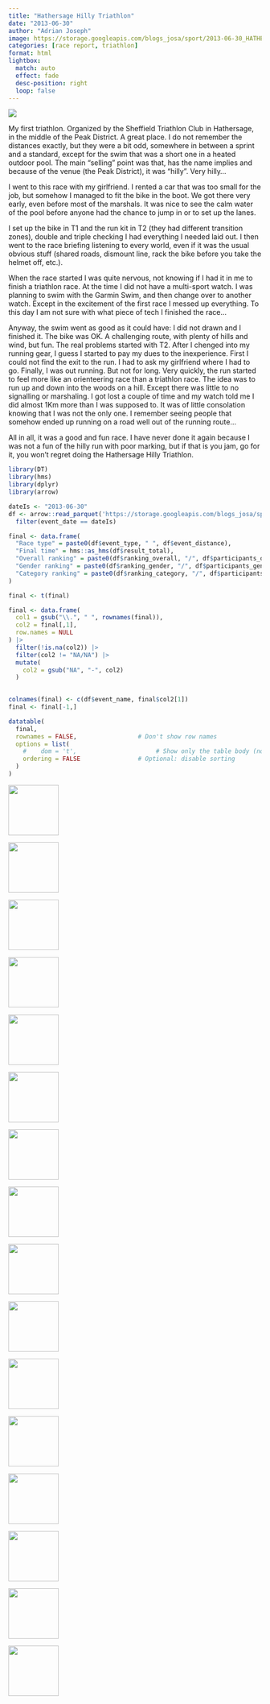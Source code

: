 ```yaml
---
title: "Hathersage Hilly Triathlon"
date: "2013-06-30"
author: "Adrian Joseph"
image: https://storage.googleapis.com/blogs_josa/sport/2013-06-30_HATHERSAGE_HILLY_TRIATHLON/img/00a0.png
categories: [race report, triathlon]
format: html
lightbox:
  match: auto
  effect: fade
  desc-position: right
  loop: false
---
```


![](https://storage.googleapis.com/blogs_josa/sport/2013-06-30_HATHERSAGE_HILLY_TRIATHLON/img/00a0.png)

My first triathlon. Organized by the Sheffield Triathlon Club in Hathersage, in the middle of the Peak District. A great place. I do not remember the distances exactly, but they were a bit odd, somewhere in between a sprint and a standard, except for the swim that was a short one in a heated outdoor pool. The main "selling" point was that, has the name implies and because of the venue (the Peak District), it was "hilly". Very hilly...

I went to this race with my girlfriend. I rented a car that was too small for the job, but somehow I managed to fit the bike in the boot. We got there very early, even before most of the marshals. It was nice to see the calm water of the pool before anyone had the chance to jump in or to set up the lanes.

I set up the bike in T1 and the run kit in T2 (they had different transition zones), double and triple checking I had everything I needed laid out. I then went to the race briefing listening to every world, even if it was the usual obvious stuff (shared roads, dismount line, rack the bike before you take the helmet off, etc.).

When the race started I was quite nervous, not knowing if I had it in me to finish a triathlon race. At the time I did not have a multi-sport watch. I was planning to swim with the Garmin Swim, and then change over to another watch. Except in the excitement of the first race I messed up everything. To this day I am not sure with what piece of tech I finished the race...

Anyway, the swim went as good as it could have: I did not drawn and I finished it. The bike was OK. A challenging route, with plenty of hills and wind, but fun. The real problems started with T2. After I chenged into my running gear, I guess I started to pay my dues to the inexperience. First I could not find the exit to the run. I had to ask my girlfriend where I had to go. Finally, I was out running. But not for long. Very quickly, the run started to feel more like an orienteering race than a triathlon race. The idea was to run up and down into the woods on a hill. Except there was little to no signalling or marshaling. I got lost a couple of time and my watch told me I did almost 1Km more than I was supposed to. It was of little consolation knowing that I was not the only one. I remember seeing people that somehow ended up running on a road well out of the running route...


All in all, it was a good and fun race. I have never done it again because I was not a fun of the hilly run with poor marking, but if that is you jam, go for it, you won't regret doing the Hathersage Hilly Triathlon.

```r
library(DT)
library(hms)
library(dplyr)
library(arrow)

dateIs <- "2013-06-30"
df <- arrow::read_parquet('https://storage.googleapis.com/blogs_josa/sport/parquets/main_dataset.parquet') |>
  filter(event_date == dateIs)

final <- data.frame(
  "Race type" = paste0(df$event_type, " ", df$event_distance),
  "Final time" = hms::as_hms(df$result_total),
  "Overall ranking" = paste0(df$ranking_overall, "/", df$participants_overall),
  "Gender ranking" = paste0(df$ranking_gender, "/", df$participants_gender),
  "Category ranking" = paste0(df$ranking_category, "/", df$participants_category)
)

final <- t(final)

final <- data.frame(
  col1 = gsub("\\.", " ", rownames(final)),
  col2 = final[,1], 
  row.names = NULL
) |>
  filter(!is.na(col2)) |>
  filter(col2 != "NA/NA") |>
  mutate(
    col2 = gsub("NA", "-", col2)
  )
  

colnames(final) <- c(df$event_name, final$col2[1])
final <- final[-1,]

datatable(
  final,
  rownames = FALSE,                 # Don't show row names
  options = list(
    #    dom = 't',                      # Show only the table body (no search, no pagination, no header)
    ordering = FALSE                # Optional: disable sorting
  )
)
```
::: {layout-ncol=4}
![](https://storage.googleapis.com/blogs_josa/sport/2013-06-30_HATHERSAGE_HILLY_TRIATHLON/img/00a0.png){ width="100" group="hi" }

![](https://storage.googleapis.com/blogs_josa/sport/2013-06-30_HATHERSAGE_HILLY_TRIATHLON/img/00a1.png){ width="100" group="hi" }

![](https://storage.googleapis.com/blogs_josa/sport/2013-06-30_HATHERSAGE_HILLY_TRIATHLON/img/00a2.png){ width="100" group="hi" }

![](https://storage.googleapis.com/blogs_josa/sport/2013-06-30_HATHERSAGE_HILLY_TRIATHLON/img/00c.jpg){ width="100" group="hi" }

![](https://storage.googleapis.com/blogs_josa/sport/2013-06-30_HATHERSAGE_HILLY_TRIATHLON/img/01.jpg){ width="100" group="hi" }

![](https://storage.googleapis.com/blogs_josa/sport/2013-06-30_HATHERSAGE_HILLY_TRIATHLON/img/04.jpg){ width="100" group="hi" }

![](https://storage.googleapis.com/blogs_josa/sport/2013-06-30_HATHERSAGE_HILLY_TRIATHLON/img/06.jpg){ width="100" group="hi" }

![](https://storage.googleapis.com/blogs_josa/sport/2013-06-30_HATHERSAGE_HILLY_TRIATHLON/img/14.jpg){ width="100" group="hi" }

![](https://storage.googleapis.com/blogs_josa/sport/2013-06-30_HATHERSAGE_HILLY_TRIATHLON/img/19.jpg){ width="100" group="hi" }

![](https://storage.googleapis.com/blogs_josa/sport/2013-06-30_HATHERSAGE_HILLY_TRIATHLON/img/20.jpg){ width="100" group="hi" }

![](https://storage.googleapis.com/blogs_josa/sport/2013-06-30_HATHERSAGE_HILLY_TRIATHLON/img/21.jpg){ width="100" group="hi" }

![](https://storage.googleapis.com/blogs_josa/sport/2013-06-30_HATHERSAGE_HILLY_TRIATHLON/img/24.jpg){ width="100" group="hi" }

![](https://storage.googleapis.com/blogs_josa/sport/2013-06-30_HATHERSAGE_HILLY_TRIATHLON/img/25.jpg){ width="100" group="hi" }

![](https://storage.googleapis.com/blogs_josa/sport/2013-06-30_HATHERSAGE_HILLY_TRIATHLON/img/28.jpg){ width="100" group="hi" }

![](https://storage.googleapis.com/blogs_josa/sport/2013-06-30_HATHERSAGE_HILLY_TRIATHLON/img/29.jpg){ width="100" group="hi" }

![](https://storage.googleapis.com/blogs_josa/sport/2013-06-30_HATHERSAGE_HILLY_TRIATHLON/img/31.jpg){ width="100" group="hi" }


:::

